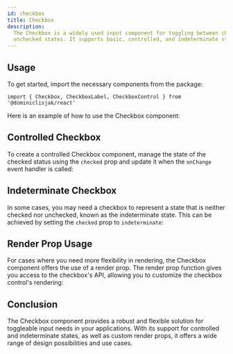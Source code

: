 ```yaml
---
id: checkbox
title: Checkbox
description:
  The Checkbox is a widely used input component for toggling between checked and
  unchecked states. It supports basic, controlled, and indeterminate states.
---
```



## Usage

To get started, import the necessary components from the package:

```tsx
import { Checkbox, CheckboxLabel, CheckboxControl } from '@dominiclisjak/react'
```

Here is an example of how to use the Checkbox component:

<Story id="Basic" />

## Controlled Checkbox

To create a controlled Checkbox component, manage the state of the checked
status using the `checked` prop and update it when the `onChange` event handler
is called:

<Story id="Controlled" />

## Indeterminate Checkbox

In some cases, you may need a checkbox to represent a state that is neither
checked nor unchecked, known as the indeterminate state. This can be achieved by
setting the `checked` prop to `indeterminate`:

<Story id="Indeterminate" />

## Render Prop Usage

For cases where you need more flexibility in rendering, the Checkbox component
offers the use of a render prop. The render prop function gives you access to
the checkbox's API, allowing you to customize the checkbox control's rendering:

<Story id="RenderProp" />

## Conclusion

The Checkbox component provides a robust and flexible solution for toggleable
input needs in your applications. With its support for controlled and
indeterminate states, as well as custom render props, it offers a wide range of
design possibilities and use cases.
